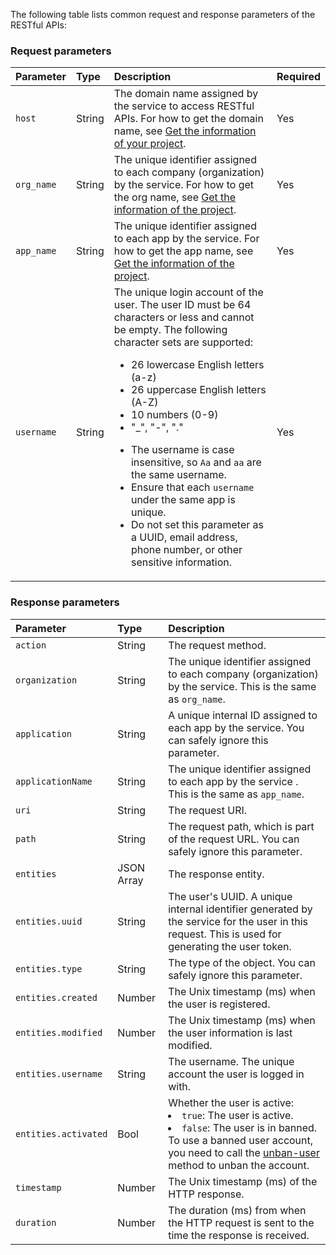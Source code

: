 The following table lists common request and response parameters of the <Vg k="CHAT"/> RESTful APIs:

### Request parameters <a name="request"></a>

| Parameter | Type | Description                                                                                                                                                                                                                                                                                                                                                                                                                                                                                                                                                                                                  | Required |
| :--------- | :----- |:-------------------------------------------------------------------------------------------------------------------------------------------------------------------------------------------------------------------------------------------------------------------------------------------------------------------------------------------------------------------------------------------------------------------------------------------------------------------------------------------------------------------------------------------------------------------------------------------------------------| :------- |
| `host` | String | The domain name assigned by the <Vg k="CHAT"/> service to access RESTful APIs. For how to get the domain name, see [Get the information of your project](/agora-chat/get-started/enable#get-the-information-of-the-agora-chat-project).                                                                                                                                                                                                                                                                                                                                                                      | Yes |
| `org_name` | String | The unique identifier assigned to each company (organization) by the <Vg k="CHAT"/> service. For how to get the org name, see [Get the information of the <Vg k="CHAT"/> project](/agora-chat/get-started/enable#get-the-information-of-the-agora-chat-project).                                                                                                                                                                                                                                                                                                                                             | Yes |
| `app_name` | String | The unique identifier assigned to each app by the <Vg k="CHAT"/> service. For how to get the app name, see [Get the information of the <Vg k="CHAT"/> project](/agora-chat/get-started/enable#get-the-information-of-the-agora-chat-project).                                                                                                                                                                                                                                                                                                                                                                | Yes |
| `username` | String | The unique login account of the user. The user ID must be 64 characters or less and cannot be empty.  The following character sets are supported:<ul><li>26 lowercase English letters (a-z)</li><li>26 uppercase English letters (A-Z)</li><li>10 numbers (0-9)</li><li>"\_", "-", "."</li></ul><Admonition type="info"><ul><li>The username is case insensitive, so `Aa` and `aa` are the same username.</li><li>Ensure that each `username` under the same app is unique.</li><li>Do not set this parameter as a UUID, email address, phone number, or other sensitive information.</li></ul></Admonition> | Yes |

### Response parameters <a name="response"></a>

| Parameter            | Type       | Description                                                                                                                                                                                                  |
|:---------------------|:-----------|:-------------------------------------------------------------------------------------------------------------------------------------------------------------------------------------------------------------|
| `action`             | String     | The request method.                                                                                                                                                                                          |
| `organization`       | String     | The unique identifier assigned to each company (organization) by the <Vg k="CHAT"/> service. This is the same as `org_name`.                                                                                 |
| `application`        | String     | A unique internal ID assigned to each app by the <Vg k="CHAT"/> service. You can safely ignore this parameter.                                                                                               |
| `applicationName`    | String     | The unique identifier assigned to each app by the <Vg k="CHAT"/> service . This is the same as `app_name`.                                                                                                   |
| `uri`                | String     | The request URI.                                                                                                                                                                                             |
| `path`               | String     | The request path, which is part of the request URL. You can safely ignore this parameter.                                                                                                                    |
| `entities `          | JSON Array | The response entity.                                                                                                                                                                                         |
| `entities.uuid`      | String     | The user's UUID. A unique internal identifier generated by the <Vg k="CHAT"/> service for the user in this request. This is used for generating the user token.                                              |
| `entities.type`      | String     | The type of the object. You can safely ignore this parameter.                                                                                                                                                |
| `entities.created`   | Number     | The Unix timestamp (ms) when the user is registered.                                                                                                                                                         |
| `entities.modified`  | Number     | The Unix timestamp (ms) when the user information is last modified.                                                                                                                                          |
| `entities.username`  | String     | The username. The unique account the user is logged in with.                                                                                                                                                 |
| `entities.activated` | Bool       | Whether the user is active:<li>`true`: The user is active.</li><li>`false`: The user is in banned. To use a banned user account, you need to call the [unban-user](#unban) method to unban the account.</li> |
| `timestamp`          | Number     | The Unix timestamp (ms) of the HTTP response.                                                                                                                                                                |
| `duration`           | Number     | The duration (ms) from when the HTTP request is sent to the time the response is received.                                                                                                                   |